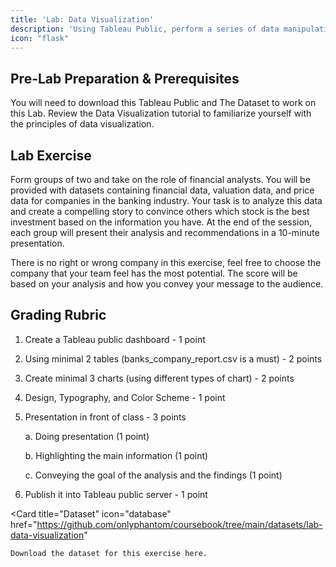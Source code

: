 ```yaml
---
title: 'Lab: Data Visualization'
description: 'Using Tableau Public, perform a series of data manipulation and analysis tasks on Indonesia banking sector data provided by Sectors.'
icon: "flask"
---
```


## Pre-Lab Preparation & Prerequisites
<CardGroup cols={2}>
  <Card
    title="Environment Setup"
    icon="computer"
    href="/quickstart"
  >
    You will need to download this Tableau Public and The Dataset to work on this Lab.
  </Card>
  <Card
    title="The Fundamental of Data Visualization"
    icon="key"
    href="/data-visualization/dv_fundamental"
  >
    Review the Data Visualization tutorial to familiarize yourself with the principles of data visualization.
  </Card>
</CardGroup>

## Lab Exercise

Form groups of two and take on the role of financial analysts. You will be provided with datasets containing financial data, valuation data, and price data for companies in the banking industry. Your task is to analyze this data and create a compelling story to convince others which stock is the best investment based on the information you have. At the end of the session, each group will present their analysis and recommendations in a 10-minute presentation.

<Tip>
    There is no right or wrong company in this exercise, feel free to choose the company that your team feel has the most potential. The score will be based on your analysis and how you convey your message to the audience.
</Tip>

## Grading Rubric
1. Create a Tableau public dashboard - 1 point
2. Using minimal 2 tables (banks_company_report.csv is a must) - 2 points
3. Create minimal 3 charts (using different types of chart) - 2 points
4. Design, Typography, and Color Scheme - 1 point
5. Presentation in front of class - 3 points
  
    a. Doing presentation (1 point)
  
    b. Highlighting the main information (1 point)
  
    c. Conveying the goal of the analysis and the findings (1 point)

6. Publish it into Tableau public server - 1 point

<Card
    title="Dataset"
    icon="database"
    href="https://github.com/onlyphantom/coursebook/tree/main/datasets/lab-data-visualization"
  >
    Download the dataset for this exercise here.
  </Card>
